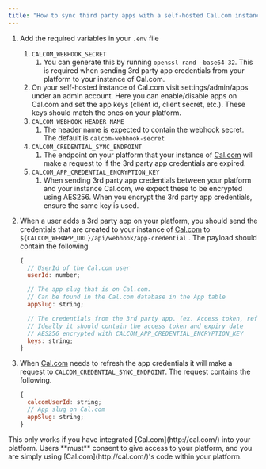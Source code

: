 ```yaml
---
title: "How to sync third party apps with a self-hosted Cal.com instance"
---
```


1. Add the required variables in your `.env` file
   1. `CALCOM_WEBHOOK_SECRET`
      1. You can generate this by running `openssl rand -base64 32`. This is required when sending 3rd party app credentials from your platform to your instance of Cal.com.
   2. On your self-hosted instance of Cal.com visit settings/admin/apps under an admin account. Here you can enable/disable apps on Cal.com and set the app keys (client id, client secret, etc.). These keys should match the ones on your platform.
   3. `CALCOM_WEBHOOK_HEADER_NAME`
      1. The header name is expected to contain the webhook secret. The default is `calcom-webhook-secret`
   4. `CALCOM_CREDENTIAL_SYNC_ENDPOINT`
      1. The endpoint on your platform that your instance of [Cal.com](http://Cal.com) will make a request to if the 3rd party app credentials are expired.
   5. `CALCOM_APP_CREDENTIAL_ENCRYPTION_KEY`
      1. When sending 3rd party app credentials between your platform and your instance Cal.com, we expect these to be encrypted using AES256. When you encrypt the 3rd party app credentials, ensure the same key is used.
2. When a user adds a 3rd party app on your platform, you should send the credentials that are created to your instance of [Cal.com](http://Cal.com) to `${CALCOM_WEBAPP_URL}/api/webhook/app-credential` . The payload should contain the following

   ```javascript
   {
     // UserId of the Cal.com user
     userId: number;

     // The app slug that is on Cal.com.
     // Can be found in the Cal.com database in the App table
     appSlug: string;

     // The credentials from the 3rd party app. (ex. Access token, refresh token).
     // Ideally it should contain the access token and expiry date
     // AES256 encrypted with CALCOM_APP_CREDENTIAL_ENCRYPTION_KEY
     keys: string;
   }
   ```

3. When [Cal.com](http://Cal.com) needs to refresh the app credentials it will make a request to `CALCOM_CREDENTIAL_SYNC_ENDPOINT`. The request contains the following.

   ```javascript
   {
     calcomUserId: string;
     // App slug on Cal.com
     appSlug: string;
   }
   ```

<Note>
  This only works if you have integrated [Cal.com](http://cal.com/) into your platform. Users **must** consent
  to give access to your platform, and you are simply using [Cal.com](http://cal.com/)'s code within your
  platform.
</Note>
